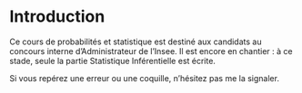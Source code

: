 # Introduction

\noindent Ce cours de probabilités et statistique est destiné aux candidats au concours interne d'Administrateur de l'Insee. Il est encore en chantier : à ce stade, seule la partie Statistique Inférentielle est écrite.  

\noindent Si vous repérez une erreur ou une coquille, n'hésitez pas me la signaler.
